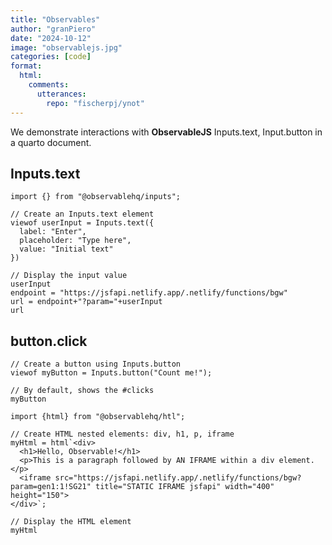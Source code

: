 ```yaml
---
title: "Observables"
author: "granPiero"
date: "2024-10-12"
image: "observablejs.jpg"
categories: [code]
format: 
  html:
    comments:
      utterances: 
        repo: "fischerpj/ynot"
---
```


We demonstrate interactions with **ObservableJS** Inputs.text, Input.button in a quarto document.

## Inputs.text

```ojs
import {} from "@observablehq/inputs";

// Create an Inputs.text element
viewof userInput = Inputs.text({
  label: "Enter",
  placeholder: "Type here",
  value: "Initial text"
})

// Display the input value
userInput
endpoint = "https://jsfapi.netlify.app/.netlify/functions/bgw"
url = endpoint+"?param="+userInput
url
```

## button.click

```ojs
// Create a button using Inputs.button
viewof myButton = Inputs.button("Count me!");

// By default, shows the #clicks
myButton
```

```ojs
import {html} from "@observablehq/htl";

// Create HTML nested elements: div, h1, p, iframe
myHtml = html`<div>
  <h1>Hello, Observable!</h1>
  <p>This is a paragraph followed by AN IFRAME within a div element.</p>
  <iframe src="https://jsfapi.netlify.app/.netlify/functions/bgw?param=gen1:1!SG21" title="STATIC IFRAME jsfapi" width="400" height="150">
</div>`;

// Display the HTML element
myHtml
```
